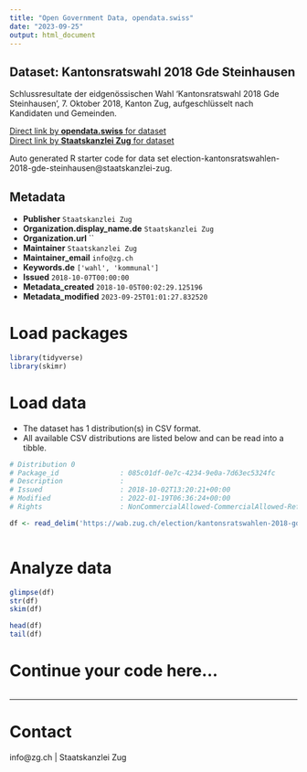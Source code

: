 ```yaml
---
title: "Open Government Data, opendata.swiss"
date: "2023-09-25"
output: html_document
---
```


## Dataset: Kantonsratswahl 2018 Gde Steinhausen

Schlussresultate der eidgenössischen Wahl 'Kantonsratswahl 2018 Gde Steinhausen', 7. Oktober 2018, Kanton Zug, aufgeschlüsselt nach Kandidaten und Gemeinden.

[Direct link by **opendata.swiss** for dataset](https://opendata.swiss/de/dataset/kantonsratswahl-2018-gde-steinhausen)<br>
[Direct link by **Staatskanzlei Zug** for dataset](https://wab.zug.ch/election/kantonsratswahlen-2018-gde-steinhausen/data)

Auto generated R starter code for data set election-kantonsratswahlen-2018-gde-steinhausen@staatskanzlei-zug.

## Metadata

- **Publisher** `Staatskanzlei Zug`
- **Organization.display_name.de** `Staatskanzlei Zug`
- **Organization.url** ``
- **Maintainer** `Staatskanzlei Zug`
- **Maintainer_email** `info@zg.ch`
- **Keywords.de** `['wahl', 'kommunal']`
- **Issued** `2018-10-07T00:00:00`
- **Metadata_created** `2018-10-05T00:02:29.125196`
- **Metadata_modified** `2023-09-25T01:01:27.832520`


# Load packages

```r

library(tidyverse)
library(skimr)

```

# Load data

-   The dataset has 1 distribution(s) in CSV format.
-   All available CSV distributions are listed below and can be read into a tibble.

```r

# Distribution 0
# Package_id               : 085c01df-0e7c-4234-9e0a-7d63ec5324fc
# Description              : 
# Issued                   : 2018-10-02T13:20:21+00:00
# Modified                 : 2022-01-19T06:36:24+00:00
# Rights                   : NonCommercialAllowed-CommercialAllowed-ReferenceRequired

df <- read_delim('https://wab.zug.ch/election/kantonsratswahlen-2018-gde-steinhausen/data-csv')



```

# Analyze data

```r

glimpse(df)
str(df)
skim(df)

head(df)
tail(df)

```

# Continue your code here...

```r

```

------------------------------------------------------------------------

# Contact

info@zg.ch | Staatskanzlei Zug
